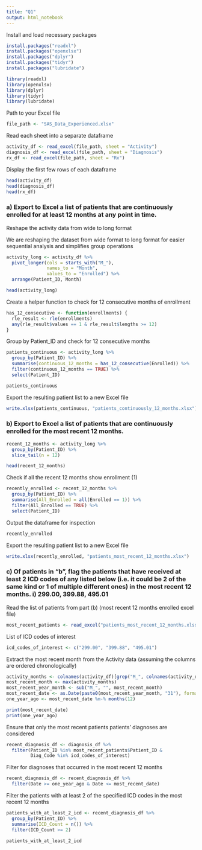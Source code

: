```yaml
---
title: "Q1"
output: html_notebook
---
```


Install and load necessary packages
```r
install.packages("readxl")
install.packages("openxlsx")
install.packages("dplyr")
install.packages("tidyr")
install.packages("lubridate")

library(readxl)
library(openxlsx)
library(dplyr)
library(tidyr)
library(lubridate)
```


Path to your Excel file
```r
file_path <- "SAS_Data_Experienced.xlsx"
```

Read each sheet into a separate dataframe
```r
activity_df <- read_excel(file_path, sheet = "Activity")
diagnosis_df <- read_excel(file_path, sheet = "Diagnosis")
rx_df <- read_excel(file_path, sheet = "Rx")
```


Display the first few rows of each dataframe
```r
head(activity_df)
head(diagnosis_df)
head(rx_df)
```

### a) Export to Excel a list of patients that are continuously enrolled for at least 12 months at any point in time.


Reshape the activity data from wide to long format

We are reshaping the dataset from wide format to long format for easier sequential analysis and simplifies group operations
```r
activity_long <- activity_df %>%
  pivot_longer(cols = starts_with("M_"), 
               names_to = "Month", 
               values_to = "Enrolled") %>%
  arrange(Patient_ID, Month)
```

```r
head(activity_long)
```

Create a helper function to check for 12 consecutive months of enrollment
```r
has_12_consecutive <- function(enrollments) {
  rle_result <- rle(enrollments)
  any(rle_result$values == 1 & rle_result$lengths >= 12)
}
```

Group by Patient_ID and check for 12 consecutive months
```r
patients_continuous <- activity_long %>%
  group_by(Patient_ID) %>%
  summarise(continuous_12_months = has_12_consecutive(Enrolled)) %>%
  filter(continuous_12_months == TRUE) %>%
  select(Patient_ID)
```

```r
patients_continuous
```

Export the resulting patient list to a new Excel file
```r
write.xlsx(patients_continuous, "patients_continuously_12_months.xlsx")
```

### b) Export to Excel a list of patients that are continuously enrolled for the most recent 12 months.

```r
recent_12_months <- activity_long %>%
  group_by(Patient_ID) %>%
  slice_tail(n = 12)
```

```r
head(recent_12_months)
```


Check if all the recent 12 months show enrollment (1)
```r
recently_enrolled <- recent_12_months %>%
  group_by(Patient_ID) %>%
  summarise(All_Enrolled = all(Enrolled == 1)) %>%
  filter(All_Enrolled == TRUE) %>%
  select(Patient_ID)
```

Output the dataframe for inspection
```r
recently_enrolled
```

Export the resulting patient list to a new Excel file
```r
write.xlsx(recently_enrolled, "patients_most_recent_12_months.xlsx")
```

### c) Of patients in “b”, flag the patients that have received at least 2 ICD codes of any listed below (i.e. it could be 2 of the same kind or 1 of multiple different ones) in the most recent 12 months. i) 299.00, 399.88, 495.01

Read the list of patients from part (b) (most recent 12 months enrolled excel file)
```r
most_recent_patients <- read_excel("patients_most_recent_12_months.xlsx")
```

List of ICD codes of interest
```r
icd_codes_of_interest <- c("299.00", "399.88", "495.01")
```

Extract the most recent month from the Activity data (assuming the columns are ordered chronologically)
```r
activity_months <- colnames(activity_df)[grep("M_", colnames(activity_df))]
most_recent_month <- max(activity_months)
most_recent_year_month <- sub("M_", "", most_recent_month)
most_recent_date <- as.Date(paste0(most_recent_year_month, "31"), format = "%Y%m%d")
one_year_ago <- most_recent_date %m-% months(12)
```

```r
print(most_recent_date)
print(one_year_ago)
```

Ensure that only the most recent patients patients' diagnoses are considered
```r
recent_diagnosis_df <- diagnosis_df %>%
  filter(Patient_ID %in% most_recent_patients$Patient_ID &
         Diag_Code %in% icd_codes_of_interest)
```

Filter for diagnoses that occurred in the most recent 12 months
```r
recent_diagnosis_df <- recent_diagnosis_df %>%
  filter(Date >= one_year_ago & Date <= most_recent_date)
```

Filter the patients with at least 2 of the specified ICD codes in the most recent 12 months
```r
patients_with_at_least_2_icd <- recent_diagnosis_df %>%
  group_by(Patient_ID) %>%
  summarise(ICD_Count = n()) %>%
  filter(ICD_Count >= 2)
```


```r
patients_with_at_least_2_icd
```

